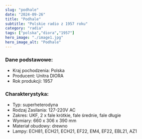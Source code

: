 ```yaml
---
slug: "podhale"
date: "2024-09-26"
title: "Podhale"
subtitle: "Polskie radio z 1957 roku"
category: "radia"
tags: ["polska","diora","1957"]
hero_image: "./image1.jpg"
hero_image_alt: "Podhale"
---
```


### Dane podstawowe:

- Kraj pochodzenia: Polska
- Producent: Unitra DIORA
- Rok produkcji: 1957

### Charakterystyka:

- Typ: superheterodyna
- Rodzaj Zasilania: 127-220V AC
- Zakres: UKF, 2 x fale krótkie, fale średnie, fale długie
- Wymiary: 660 x 306 x 390 mm
- Materiał obudowy: drewno
- Lampy: ECH81, ECH21, ECH21, EF22, EM4, EF22, EBL21, AZ1
